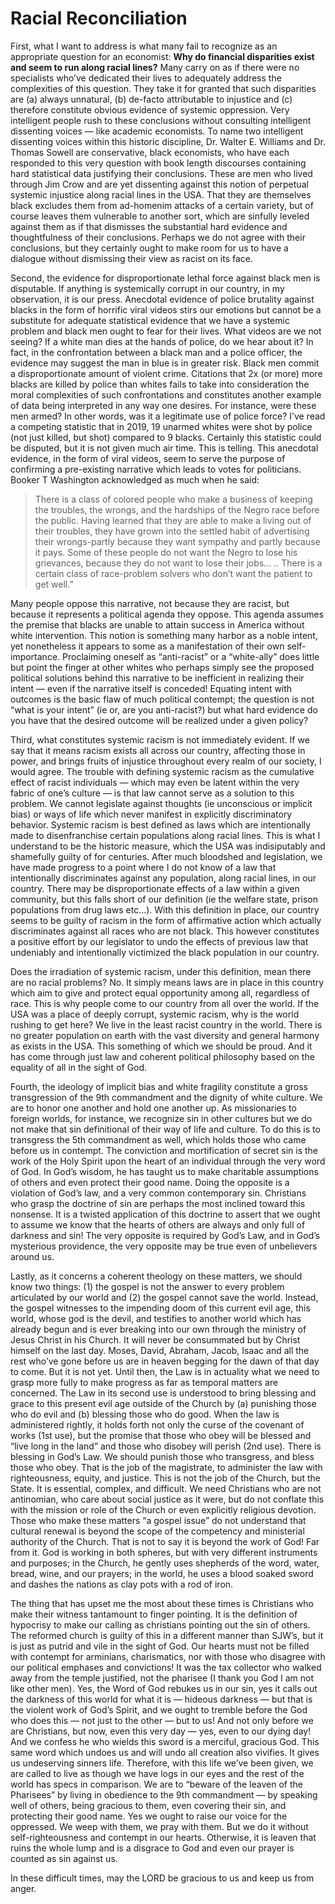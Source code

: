 # Racial Reconciliation
First, what I want to address is what many fail to recognize as an appropriate question for an economist: **Why do financial disparities exist and seem to run along racial lines?**  Many carry on as if there were no specialists who’ve dedicated their lives to adequately address the complexities of this question. They take it for granted that such disparities are (a) always unnatural, (b) de-facto attributable to injustice and (c) therefore constitute obvious evidence of systemic oppression. Very intelligent people rush to these conclusions without consulting intelligent dissenting voices — like academic economists. To name two intelligent dissenting voices within this historic discipline, Dr. Walter E. Williams and Dr. Thomas Sowell are conservative, black economists, who have each responded to this very question with book length discourses containing hard statistical data justifying their conclusions. These are men who lived through Jim Crow and are yet dissenting against this notion of perpetual systemic injustice along racial lines in the USA. That they are themselves black excludes them from ad-homenim attacks of a certain variety, but of course leaves them vulnerable to another sort, which are sinfully leveled against them as if that dismisses the substantial hard evidence and thoughtfulness of their conclusions. Perhaps we do not agree with their conclusions, but they certainly ought to make room for us to have a dialogue without dismissing their view as racist on its face.

Second, the evidence for disproportionate lethal force against black men is disputable. If anything is systemically corrupt in our country, in my observation, it is our press. Anecdotal evidence of police brutality against blacks in the form of horrific viral videos stirs our emotions but cannot be a substitute for adequate statistical evidence that we have a systemic problem and black men ought to fear for their lives. What videos are we not seeing? If a white man dies at the hands of police, do we hear about it? In fact, in the confrontation between a black man and a police officer, the evidence may suggest the man in blue is in greater risk. Black men commit a disproportionate amount of violent crime. Citations that 2x (or more) more blacks are killed by police than whites fails to take into consideration the moral complexities of such confrontations and constitutes another example of data being interpreted in any way one desires. For instance, were these men armed? In other words, was it a legitimate use of police force? I’ve read a competing statistic that in 2019, 19 unarmed whites were shot by police (not just killed, but shot) compared to 9 blacks. Certainly this statistic could be disputed, but it is not given much air time. This is telling. This anecdotal evidence, in the form of viral videos, seem to serve the purpose of confirming a pre-existing narrative which leads to votes for politicians. Booker T Washington acknowledged as much when he said:

> There is a class of colored people who make a business of keeping the troubles, the wrongs, and the hardships of the Negro race before the public. Having learned that they are able to make a living out of their troubles, they have grown into the settled habit of advertising their wrongs-partly because they want sympathy and partly because it pays. Some of these people do not want the Negro to lose his grievances, because they do not want to lose their jobs… .. There is a certain class of race-problem solvers who don’t want the patient to get well.”

Many people oppose this narrative, not because they are racist, but because it represents a political agenda they oppose. This agenda assumes the premise that blacks are unable to attain success in America without white intervention. This notion is something many harbor as a noble intent, yet nonetheless it appears to some as a manifestation of their own self-importance. Proclaiming oneself as “anti-racist” or a “white-ally” does little  but point the finger at other whites who perhaps simply see the proposed political solutions behind this narrative to be inefficient in realizing their intent — even if the narrative itself is conceded! Equating intent with outcomes is the basic flaw of much political contempt; the question is not “what is your intent” (ie or, are you anti-racist?) but what hard evidence do you have that the desired outcome will be realized under a given policy?

Third, what constitutes systemic racism is not immediately evident. If we say that it means racism exists all across our country, affecting those in power, and brings fruits of injustice throughout every realm of our society, I would agree. The trouble with defining systemic racism as the cumulative effect of racist individuals — which may even be latent within the very fabric of one’s culture — is that law cannot serve as a solution to this problem. We cannot legislate against thoughts (ie unconscious or implicit bias) or ways of life which never manifest in explicitly discriminatory behavior. Systemic racism is best defined as laws which are intentionally made to disenfranchise certain populations along racial lines. This is what I understand to be the historic measure, which the USA was indisiputably and shamefully guilty of for centuries. After much bloodshed and legislation, we have made progress to a point where I do not know of a law that intentionally discriminates against any population, along racial lines, in our country. There may be disproportionate effects of a law within a given community, but this falls short of our definition (ie the welfare state, prison populations from drug laws etc…). With this definition in place, our country seems to be guilty of racism in the form of affirmative action which actually discriminates against all races who are not black. This however constitutes a positive effort by our legislator to undo the effects of previous law that undeniably and intentionally victimized the black population in our country.

Does the irradiation of systemic racism, under this definition, mean there are no racial problems? No. It simply means laws are in place in this country which aim to give and protect equal opportunity among all, regardless of race. This is why people come to our country from all over the world. If the USA was a place of deeply corrupt, systemic racism, why is the world rushing to get here? We live in the least racist country in the world. There is no greater population on earth with the vast diversity and general harmony as exists in the USA. This something of which we should be proud. And it has come through just law and coherent political philosophy based on the equality of all in the sight of God.

Fourth, the ideology of implicit bias and white fragility constitute a gross transgression of the 9th commandment and the dignity of white culture. We are to honor one another and hold one another up. As missionaries to foreign worlds, for instance, we recognize sin in other cultures but we do not make that sin definitional of their way of life and culture. To do this is to transgress the 5th commandment as well, which holds those who came before us in contempt. The conviction and mortification of secret sin is the work of the Holy Spirit upon the heart of an individual through the very word of God. In God’s wisdom, he has taught us to make charitable assumptions of others and even protect their good name. Doing the opposite is a violation of God’s law, and a very common contemporary sin. Christians who grasp the doctrine of sin are perhaps the most inclined toward this nonsense. It is a twisted application of this doctrine to assert that we ought to assume we know that the hearts of others are always and only full of darkness and sin! The very opposite is required by God’s Law, and in God’s mysterious providence, the very opposite may be true even of unbelievers around us.

Lastly, as it concerns a coherent theology on these matters, we should know two things: (1) the gospel is not the answer to every problem articulated by our world and (2) the gospel cannot save the world. Instead, the gospel witnesses to the impending doom of this current evil age, this world, whose god is the devil, and testifies to another world which has already begun and is ever breaking into our own through the ministry of Jesus Christ in his Church. It will never be consummated but by Christ himself on the last day. Moses, David, Abraham, Jacob, Isaac and all the rest who’ve gone before us are in heaven begging for the dawn of that day to come. But it is not yet. Until then, the Law is in actuality what we need to grasp more fully to make progress as far as temporal matters are concerned. The Law in its second use is understood to bring blessing and grace to this present evil age outside of the Church by (a) punishing those who do evil and (b) blessing those who do good. When the law is administered rightly, it holds forth not only the curse of the covenant of works (1st use), but the promise that those who obey will be blessed and “live long in the land” and those who disobey will perish (2nd use). There is blessing in God’s Law. We should punish those who transgress, and bless those who obey. That is the job of the magistrate, to administer the law with righteousness, equity, and justice. This is not the job of the Church, but the State. It is essential, complex, and difficult. We need Christians who are not antinomian, who care about social justice as it were, but do not conflate this with the mission or role of the Church or even explicitly religious devotion. Those who make these matters “a gospel issue” do not understand that cultural renewal is beyond the scope of the competency and ministerial authority of the Church. That is not to say it is beyond the work of God! Far from it. God is working in both spheres, but with very different instruments and purposes; in the Church, he gently uses shepherds of the word, water, bread, wine, and our prayers; in the world, he uses a blood soaked sword and dashes the nations as clay pots with a rod of iron. 

The thing that has upset me the most about these times is Christians who make their witness tantamount to finger pointing. It is the definition of hypocrisy to make our calling as christians pointing out the sin of others. The reformed church is guilty of this in a different manner than SJW’s, but it is just as putrid and vile in the sight of God. Our hearts must not be filled with contempt for arminians, charismatics, nor with those who disagree with our political emphases and convictions! It was the tax collector who walked away from the temple justified, not the pharisee (I thank you God I am not like other men). Yes, the Word of God rebukes us in our sin, yes it calls out the darkness of this world for what it is — hideous darkness — but that is the violent work of God’s Spirit, and we ought to tremble before the God who does this — not just to the other — but to us! And not only before we are Christians, but now, even this very day — yes, even to our dying day! And we confess he who wields this sword is a merciful, gracious God. This same word which undoes us and will undo all creation also vivifies. It gives us undeserving sinners life. Therefore, with this life we’ve been given, we are called to live as though we have logs in our eyes and the rest of the world has specs in comparison. We are to “beware of the leaven of the Pharisees” by living in obedience to the 9th commandment — by speaking well of others, being gracious to them, even covering their sin, and protecting their good name. Yes we ought to raise our voice for the oppressed. We weep with them, we pray with them. But we do it without self-righteousness and contempt in our hearts. Otherwise, it is leaven that ruins the whole lump and is a disgrace to God and even our prayer is counted as sin against us.

In these difficult times, may the LORD be gracious to us and keep us from anger.
